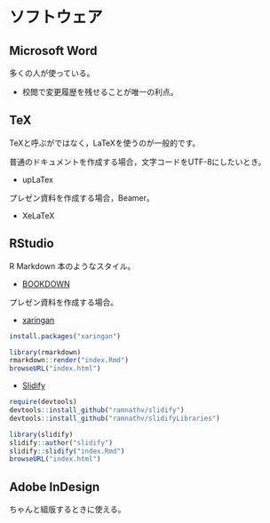 # ソフトウェア {#software}

## Microsoft Word

多くの人が使っている。

- 校閲で変更履歴を残せることが唯一の利点。


## TeX

TeXと呼ぶがではなく，LaTeXを使うのが一般的です。

普通のドキュメントを作成する場合，文字コードをUTF-8にしたいとき。

- upLaTex

プレゼン資料を作成する場合，Beamer。

- XeLaTeX


## RStudio

R Markdown
本のようなスタイル。

- [BOOKDOWN](https://bookdown.org)

プレゼン資料を作成する場合。

- [xaringan](https://github.com/yihui/xaringan)

```r
install.packages("xaringan")

library(rmarkdown)
rmarkdown::render("index.Rmd")
browseURL("index.html")
```

- [Slidify](http://slidify.org)

```r
require(devtools)
devtools::install_github("ramnathv/slidify")
devtools::install_github("ramnathv/slidifyLibraries")

library(slidify)
slidify::author("slidify")
slidify::slidify("index.Rmd")
browseURL("index.html")
```


## Adobe InDesign

ちゃんと組版するときに使える。
